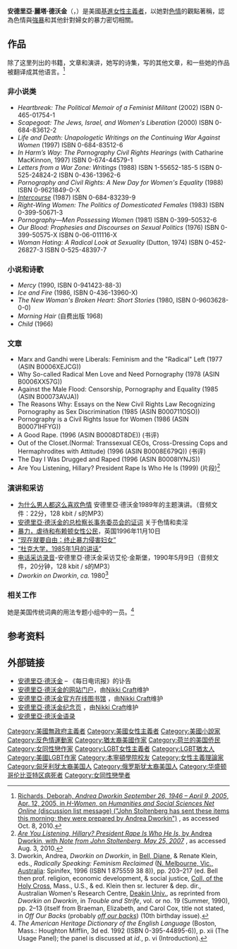 {{Infobox person
|name          = 安德里亞·德沃金
|image         = Dworkin on After Dark.JPG
|image_size    =200
|alt           =
|caption       = 安德里亞·德沃金, 1988
|birth_name    =
|birth_date    = {{birth date|1946|9|26|mf=y}}
|birth_place   = [[新澤西州|新澤西州]][[肯頓_(新澤西州)|肯頓]]
|death_date    = {{death date and age|mf=yes|2005|4|9|1946|9|26}}
|death_place   = [[華盛頓哥倫比亞特區|華盛頓哥倫比亞特區]]
|body_discovered =
|death_cause   = [[心肌炎|心肌炎]]
|resting_place =
|resting_place_coordinates = 
|residence     =
|nationality   = {{USA}}
|ethnicity     =
|citizenship   =
|other_names   =
|known_for     = [[基進女性主義|基進女性主義]]、[[反色情運動|反色情運動]]
|education     = 文學學士
|alma_mater    = [[本寧頓學院|本寧頓學院]]
|employer      =
|occupation    = 作家
|years_active  = 1966年－2005年
|home_town     =
|religion      =
|spouse        = [[約翰·史托爾滕貝格|約翰·史托爾滕貝格]]
|partner       =
|children      =
|parents       = Harry Dworkin 和 Sylvia Spiegel
|relations     = Mark Spiegel (兄弟)
|callsign      =
|awards        =
|signature     =
|signature_alt =
|website       = [https://web.archive.org/web/20030402193857/http://www.isiswomen.org/wia/wia398/vaw00006.html www.andreadworkin.com]
|footnotes     =
|box_width     = 
}}
'''安德里亞·麗塔·德沃金'''（{{lang-en|Andrea Rita Dworkin}}，{{bd|1949年|9月26日|2005年|4月9日|catIdx=D}}）是美國[[基進女性主義|基進女性主義者]]，以她對[[色情|色情]]的觀點著稱，認為色情與[[強姦|強暴]]和其他針對婦女的暴力密切相關。

==作品==
除了这里列出的书籍，文章和演讲，她写的诗集，写的其他文章，和一些她的作品被翻译成其他语言。<ref>[http://h-net.msu.edu/cgi-bin/logbrowse.pl?trx=vx&list=H-Women&month=0504&week=b&msg=4df/tu7bqMFY6gQsMcvpAQ&user=&pw= Richards, Deborah, ''Andrea Dworkin September 26, 1946 – April 9, 2005'', Apr. 12, 2005, in ''H-Women'', on ''Humanities and Social Sciences Net Online'' (discussion list message) ("John Stoltenberg has sent these items this morning; they were prepared by Andrea Dworkin")] {{Wayback|url=http://h-net.msu.edu/cgi-bin/logbrowse.pl?trx=vx&list=H-Women&month=0504&week=b&msg=4df%2Ftu7bqMFY6gQsMcvpAQ&user=&pw= |date=20160425152424 }}, as accessed Oct. 8, 2010.</ref>

===非小说类===
* ''Heartbreak: The Political Memoir of a Feminist Militant'' (2002) ISBN 0-465-01754-1
* ''Scapegoat: The Jews, Israel, and Women's Liberation'' (2000) ISBN 0-684-83612-2
* ''Life and Death: Unapologetic Writings on the Continuing War Against Women'' (1997) ISBN 0-684-83512-6
* ''In Harm’s Way: The Pornography Civil Rights Hearings'' (with Catharine MacKinnon, 1997) ISBN 0-674-44579-1
* ''Letters from a War Zone: Writings'' (1988) ISBN 1-55652-185-5 ISBN 0-525-24824-2 ISBN 0-436-13962-6
* ''Pornography and Civil Rights: A New Day for Women's Equality'' (1988) ISBN 0-9621849-0-X
* ''[[Intercourse_(book)|Intercourse]]'' (1987) ISBN 0-684-83239-9
* ''Right-Wing Women: The Politics of Domesticated Females'' (1983) ISBN 0-399-50671-3
* ''Pornography—Men Possessing Women'' (1981) ISBN 0-399-50532-6 
* ''Our Blood: Prophesies and Discourses on Sexual Politics'' (1976) ISBN 0-399-50575-X ISBN 0-06-011116-X
* ''Woman Hating: A Radical Look at Sexuality'' (Dutton, 1974) ISBN 0-452-26827-3 ISBN 0-525-48397-7

===小说和诗歌===
* ''Mercy'' (1990, ISBN 0-941423-88-3)
* ''Ice and Fire'' (1986, ISBN 0-436-13960-X)
* ''The New Woman's Broken Heart: Short Stories'' (1980, ISBN 0-9603628-0-0)
* ''Morning Hair'' (自费出版 1968)
* ''Child'' (1966) 

===文章===
* Marx and Gandhi were Liberals: Feminism and the "Radical" Left (1977 (ASIN B0006XEJCG))
* Why So-called Radical Men Love and Need Pornography (1978 (ASIN B0006XX57G))
* Against the Male Flood: Censorship, Pornography and Equality (1985 (ASIN B00073AVJA))
* The Reasons Why: Essays on the New Civil Rights Law Recognizing Pornography as Sex Discrimination (1985 (ASIN B000711OSO))
* Pornography is a Civil Rights Issue for Women (1986 (ASIN B00071HFYG))
* A Good Rape. (1996 (ASIN B0008DT8DE)) (书评)
* Out of the Closet.(Normal: Transsexual CEOs, Cross-Dressing Cops and Hermaphrodites with Attitude) (1996 (ASIN B0008E679Q)) (书评)
* The Day I Was Drugged and Raped (1996 (ASIN B0008IYNJS))
* Are You Listening, Hillary? President Rape Is Who He Is (1999) (片段)<ref>[http://andreadworkin.com/hillary/index.html  ''Are You Listening, Hillary? President Rape Is Who He Is'', by Andrea Dworkin, with ''Note from John Stoltenberg, May 25, 2007''] {{Wayback|url=http://andreadworkin.com/hillary/index.html |date=20210403055537 }}, as accessed Aug. 3, 2010.</ref>

===演讲和采访===
* [https://web.archive.org/web/20030402193857/http://www.isiswomen.org/wia/wia398/vaw00006.html 为什么男人都这么喜欢色情] 安德里亞·德沃金1989年的主题演讲。（音频文件：22分，128 kbit / s的MP3）
* [http://andreadworkin.com/audio/attgeneralcommNYC_M.mp3 安德里亞·德沃金的总检察长事务委员会的证词] {{Wayback|url=http://andreadworkin.com/audio/attgeneralcommNYC_M.mp3 |date=20110811114751 }}关于色情和卖淫
* [https://web.archive.org/web/20030402193857/http://www.isiswomen.org/wia/wia398/vaw00006.html 暴力，虐待和布赖顿女性公民]，英国1996年11月10日
* [http://andreadworkin.com/audio/strikingback/ “现在就要自由：终止暴力侵害妇女”] {{Wayback|url=http://andreadworkin.com/audio/strikingback/ |date=20110811115013 }}
* [http://www.andreadworkin.com/audio/duke01.85_M.mp3 “杜克大学，1985年1月的讲话”] {{Wayback|url=http://www.andreadworkin.com/audio/duke01.85_M.mp3 |date=20150923172141 }}
* [https://web.archive.org/web/20030402193857/http://www.isiswomen.org/wia/wia398/vaw00006.html 电话采访录音]-安德里亞·德沃金采访艾伦·金斯堡，1990年5月9日（音频文件，20分钟，128 kbit / s的MP3）
* ''Dworkin on Dworkin'', ''ca.'' 1980<ref>Dworkin, Andrea, ''Dworkin on Dworkin'', in [[Diane_Bell|Bell, Diane]], & Renate Klein, eds., ''Radically Speaking: Feminism Reclaimed'' ([[North_Melbourne,_Victoria|N. Melbourne, Vic., Australia]]: Spinifex, 1996 (ISBN 1 875559 38 8)), pp. 203–217 (ed. Bell then prof. religion, economic development, & social justice, [[College_of_the_Holy_Cross|Coll. of the Holy Cross]], Mass., U.S., & ed. Klein then sr. lecturer & dep. dir., Australian Women's Research Centre, [[Deakin_University|Deakin Univ.]], as reprinted from ''Dworkin on Dworkin'', in ''Trouble and Strife'', vol. or no. 19 (Summer, 1990), pp. 2–13 (itself from Braeman, Elizabeth, and Carol Cox, title not stated, in ''Off Our Backs'' (probably ''[[off_our_backs|off our backs]]'') (10th birthday issue).</ref>

===相关工作===
她是美国传统词典的用法专题小组中的一员。<ref>''The American Heritage Dictionary of the English Language'' (Boston, Mass.: Houghton Mifflin, 3d ed. 1992 (ISBN 0-395-44895-6)), p. xii (The Usage Panel); the panel is discussed at ''id.'', p. vi (Introduction).</ref>

{{Portal|女权主义}}

==参考资料==
{{Reflist|2}}

==外部链接==
* [http://www.telegraph.co.uk/news/obituaries/culture-obituaries/1487683/Andrea-Dworkin.html 安德里亞·德沃金] {{Wayback|url=http://www.telegraph.co.uk/news/obituaries/culture-obituaries/1487683/Andrea-Dworkin.html |date=20190430194740 }} – 《每日电讯报》的讣告
* [https://web.archive.org/web/20030402193857/http://www.isiswomen.org/wia/wia398/vaw00006.html 安德里亞·德沃金的网站门户]，由[[Nikki_Craft|Nikki Craft]]维护
* [http://www.nostatusquo.com/ACLU/dworkin/OnlineLibrary.html 安德里亞·德沃金官方在线图书馆] {{Wayback|url=http://www.nostatusquo.com/ACLU/dworkin/OnlineLibrary.html |date=20201204090946 }}，由[[Nikki_Craft|Nikki Craft]]维护
* [http://www.andreadworkin.net/ 安德里亞·德沃金纪念页] {{Wayback|url=http://www.andreadworkin.net/ |date=20210127110742 }}，由[[Nikki_Craft|Nikki Craft]]维护
* [https://web.archive.org/web/20121122171702/http://www.brainyquote.com/quotes/authors/a/andrea_dworkin.html 安德里亞·德沃金语录]

{{DEFAULTSORT:Dworkin, Andrea}}
[[Category:美國無政府主義者|Category:美國無政府主義者]]
[[Category:美國女性主義者|Category:美國女性主義者]]
[[Category:美國小說家|Category:美國小說家]]
[[Category:反色情運動家|Category:反色情運動家]]
[[Category:猶太裔美國作家|Category:猶太裔美國作家]]
[[Category:荷兰的美国侨民|Category:荷兰的美国侨民]]
[[Category:女同性戀作家|Category:女同性戀作家]]
[[Category:LGBT女性主義者|Category:LGBT女性主義者]]
[[Category:LGBT猶太人|Category:LGBT猶太人]]
[[Category:美國LGBT作家|Category:美國LGBT作家]]
[[Category:本寧頓學院校友|Category:本寧頓學院校友]]
[[Category:女性主義理論家|Category:女性主義理論家]]
[[Category:匈牙利犹太裔美国人|Category:匈牙利犹太裔美国人]]
[[Category:俄罗斯犹太裔美国人|Category:俄罗斯犹太裔美国人]]
[[Category:华盛顿哥伦比亚特区病死者|Category:华盛顿哥伦比亚特区病死者]]
[[Category:女同性戀學者|Category:女同性戀學者]]